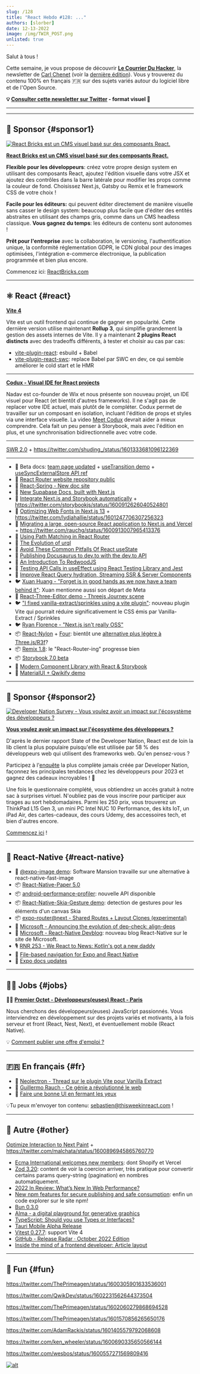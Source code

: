 ```yaml
---
slug: /128
title: "React Hebdo #128: ..."
authors: [slorber]
date: 12-13-2022
image: /img/TWIR_POST.png
unlisted: true
---
```


Salut à tous !

Cette semaine, je vous propose de découvrir **[Le Courrier Du Hacker](https://lecourrierduhacker.com/?utm_source=reacthebdo)**, la newsletter de [Carl Chenet](https://twitter.com/carl_chenet) (voir la [dernière édition](https://lecourrierduhacker.com/numeros/numero-202?utm_source=reacthebdo)). Vous y trouverez du contenu 100% en français 🇫🇷 sur des sujets variés autour du logiciel libre et de l'Open Source.

<!-- truncate -->

**💡 [Consulter cette newsletter sur Twitter](https://slo.im/thread) - format visuel 🎨**

---


<Support />

---

## 💸 Sponsor {#sponsor1}

[![React Bricks est un CMS visuel basé sur des composants React.](/emails/issues/128/reactbricks.png)](https://reactbricks.com/?utm_source=this_week_in_react)

**[React Bricks est un CMS visuel basé sur des composants React.](https://reactbricks.com/?utm_source=this_week_in_react)**

**Flexible pour les développeurs**: créez votre propre design system en utilisant des composants React, ajoutez l'édition visuelle dans votre JSX et ajoutez des contrôles dans la barre latérale pour modifier les props comme la couleur de fond. Choisissez Next.js, Gatsby ou Remix et le framework CSS de votre choix !

**Facile pour les éditeurs:** qui peuvent éditer directement de manière visuelle sans casser le design system: beaucoup plus facile que d'éditer des entités abstraites en utilisant des champs gris, comme dans un CMS headless classique. **Vous gagnez du temps**: les éditeurs de contenu sont autonomes !

**Prêt pour l'entreprise** avec la collaboration, le versioning, l'authentification unique, la conformité réglementation GDPR, le CDN global pour des images optimisées, l'intégration e-commerce électronique, la publication programmée et bien plus encore.

Commencez ici: [ReactBricks.com](https://reactbricks.com/?utm_source=this_week_in_react)

---

## ⚛️ React {#react}

**[Vite 4](https://vitejs.dev/blog/announcing-vite4.html)**

Vite est un outil frontend qui continue de gagner en popularité. Cette dernière version utilise maintenant **Rollup 3**, qui simplifie grandement la gestion des assets internes de Vite. Il y a maintenant **2 plugins React distincts** avec des tradeoffs différents, à tester et choisir au cas par cas:

- [vite-plugin-react](https://github.com/vitejs/vite-plugin-react): esbuild + Babel
- [vite-plugin-react-swc](https://github.com/vitejs/vite-plugin-react-swc): replace Babel par SWC en dev, ce qui semble améliorer le cold start et le HMR

---

**[Codux - Visual IDE for React projects](https://dev.to/codux/introducing-codux-15j5)**

Nadav est co-founder de Wix et nous présente son nouveau projet, un IDE visuel pour React (et bientôt d'autres frameworks). Il ne s'agit pas de replacer votre IDE actuel, mais plutôt de le compléter. Codux permet de travailler sur un composant en isolation, incluant l'édition de props et styles via une interface visuelle. La video [Meet Codux](https://www.youtube.com/watch?v=KG6i6cCz0P0) devrait aider à mieux comprendre. Cela fait un peu penser à Storybook, mais avec l'édition en plus, et une synchronisation bidirectionnelle avec votre code.

---

[SWR 2.0](https://swr.vercel.app/blog/swr-v2) + https://twitter.com/shuding_/status/1601333681096122369

---

- 📖 Beta docs: [team page updated](https://twitter.com/reactjs/status/1601328677677338624) + [useTransition demo](https://twitter.com/dan_abramov/status/1600709819648069632) + [useSyncExternalStore API ref](https://twitter.com/dan_abramov/status/1600530747550564354)
- 📖 [React Router website repository public](https://twitter.com/remix_run/status/1600979694622367744)
- 📖 [React-Spring - New doc site](https://twitter.com/_josh_ellis_/status/1602253329526128641)
- 📖 [New Supabase Docs, built with Next.js](https://supabase.com/blog/new-supabase-docs-built-with-nextjs)
- 📜 [Integrate Next.js and Storybook automatically](https://storybook.js.org/blog/integrate-nextjs-and-storybook-automatically/) + https://twitter.com/storybookjs/status/1600912626040524801
- 📜 [Optimizing Web Fonts in Next.js 13](https://www.lydiahallie.io/blog/optimizing-webfonts-in-nextjs-13) + https://twitter.com/lydiahallie/status/1601247706307256323
- 📜 [Migrating a large, open-source React application to Next.js and Vercel](https://vercel.com/blog/migrating-a-large-open-source-react-application-to-next-js-and-vercel) + https://twitter.com/rauchg/status/1600913007965413376
- 📜 [Using Path Matching in React Router](https://www.taniarascia.com/path-matching-in-react-router/)
- 📜 [The Evolution of urql](https://formidable.com/blog/2022/evolution-of-urql/)
- 📜 [Avoid These Common Pitfalls Of React useState](https://profy.dev/article/react-usestate-pitfalls)
- 📜 [Publishing Docusaurus to dev.to with the dev.to API](https://dev.to/johnnyreilly/publishing-docusaurus-to-devto-with-the-devto-api-9bg)
- 📜 [An Introduction To RedwoodJS](https://blog.openreplay.com/an-intro-to-redwoodjs/)
- 📜 [Testing API Calls in useEffect using React Testing Library and Jest](https://www.taniarascia.com/how-to-test-useeffect-api-call/)
- 💬 [Improve React Query hydration, Streaming SSR & Server Components](https://github.com/TanStack/query/discussions/4623)
- 🐦 [Xuan Huang - "Forget is in good hands as we now have a team behind it"](https://twitter.com/Huxpro/status/1601345567493214208): Xuan mentionne aussi son départ de Meta
- 🎨 [React-Three-Editor demo - Threejs Journey scene](https://twitter.com/0xca0a/status/1601315795006410752)
- 🐦 ["I fixed vanilla-extract/sprinkles using a vite plugin"](https://twitter.com/astahmer_dev/status/1601246126396428289): nouveau plugin Vite qui pourrait réduire significativement le CSS émis par Vanilla-Extract / Sprinkles
- 🐦 [Ryan Florence - "Next.js isn't really OSS"](https://twitter.com/ryanflorence/status/1600526114010845184)
- 📦 [React-Nylon](https://github.com/CodyJasonBennett/react-nylon) + [Four](https://github.com/CodyJasonBennett/four): bientôt une [alternative plus légère à Three.js/R3f](https://twitter.com/0xca0a/status/1602286391777546242)?
- 📦 [Remix 1.8](https://github.com/remix-run/remix/releases/tag/remix%401.8.0): le "React-Router-ing" progresse bien
- 📦 [Storybook 7.0 beta](https://github.com/storybookjs/storybook/releases/tag/v7.0.0-beta.0)
- 🎥 [Modern Component Library with React & Storybook](https://www.youtube.com/playlist?list=PLKBvDYynKmlWa59k8pnw-EHac2_miPagh)
- 🎥 [MaterialUI + Qwikify demo](https://twitter.com/Steve8708/status/1601257653367209984)

<SubscribeFormEmbed />

---

## 💸 Sponsor {#sponsor2}

[![Developer Nation Survey - Vous voulez avoir un impact sur l'écosystème des développeurs ?](/emails/issues/128/dn-survey.png)](https://developereconomics.net/?member_id=thisweekinreact)

**[Vous voulez avoir un impact sur l'écosystème des développeurs ?](https://developereconomics.net/?member_id=thisweekinreact)**

D'après le dernier rapport State of the Developer Nation, React est de loin la lib client la plus populaire puisqu'elle est utilisée par 58 % des développeurs web qui utilisent des frameworks web. Qu'en pensez-vous ?

Participez à l'[enquête](https://developereconomics.net/?member_id=thisweekinreact) la plus complète jamais créée par Developer Nation, façonnez les principales tendances chez les développeurs pour 2023 et gagnez des cadeaux incroyables ! 🎁

Une fois le questionnaire complété, vous obtiendrez un accès gratuit à notre sac à surprises virtuel. N'oubliez pas de vous inscrire pour participer aux tirages au sort hebdomadaires. Parmi les 250 prix, vous trouverez un ThinkPad L15 Gen 3, un mini PC Intel NUC 10 Performance, des kits IoT, un iPad Air, des cartes-cadeaux, des cours Udemy, des accessoires tech, et bien d'autres encore.

[Commencez ici](https://developereconomics.net/?member_id=thisweekinreact) !

---

## 📱 React-Native {#react-native}

- 🎨 [@expo-image demo](https://twitter.com/tsapeta/status/1600888339619799042): Software Mansion travaille sur une alternative à react-native-fast-image
- 📦 [React-Native-Paper 5.0](https://www.callstack.com/blog/react-native-paper-5-0)
- 📦 [android-performance-profiler](https://twitter.com/almouro/status/1600887206952198144): nouvelle API disponible
- 📦 [React-Native-Skia-Gesture demo](https://twitter.com/reactiive_/status/1600494808048467973): detection de gestures pour les éléments d'un canvas Skia
- 📦 [expo-router@next - Shared Routes + Layout Clones (experimental)](https://twitter.com/Baconbrix/status/1601362300891328513)
- 📜 [Microsoft - Announcing the evolution of dep-check: align-deps](https://devblogs.microsoft.com/react-native/2022-11-30-announcing-align-deps/)
- 🔗 [Microsoft - React-Native Devblog](https://devblogs.microsoft.com/react-native/): nouveau blog React-Native sur le site de Microsoft.
- 🎙️ [RNR 253 - We React to News: Kotlin's got a new daddy](https://reactnativeradio.com/episodes/rnr-253-we-react-to-news)
- 🎥 [File-based navigation for Expo and React Native](https://www.youtube.com/watch?v=PW4-79MgSO0)
- 📖 [Expo docs updates](https://twitter.com/amanhimself/status/1601177437546897408)

---

## 🧑‍💻 Jobs {#jobs}

🧑‍💼 [**Premier Octet - Développeurs(euses) React - Paris**](https://www.premieroctet.com/jobs)

Nous cherchons des développeurs(euses) JavaScript passionnés. Vous interviendrez en développement sur des projets variés et motivants, à la fois serveur et front (React, Nest, Next), et éventuellement mobile (React Native).

💡 [Comment publier une offre d'emploi ?](https://thisweekinreact.com/fr/sponsor)

---

## 🇫🇷 En français {#fr}

- 🧵 [Neolectron - Thread sur le plugin Vite pour Vanilla Extract](https://twitter.com/Neolectron/status/1601473258343518209)
- 🎥 [Guillermo Rauch - Ce génie a révolutionné le web](https://www.youtube.com/watch?v=P6L1GJDx32U)
- 📜 [Faire une bonne UI en fermant les yeux](https://www.camilab.co/post/faire-une-bonne-ui-en-fermant-les-yeux/)

💡Tu peux m'envoyer ton contenu: [sebastien@thisweekinreact.com](mailto:sebastien@thisweekinreact.com?subject=Contenu%20en%20fran%C3%A7ais) !

<Todo />

---

## 🔀 Autre {#other}

[Optimize Interaction to Next Paint](https://web.dev/optimize-inp/) + https://twitter.com/malchata/status/1600896945865760770

- [Ecma International welcomes new members](https://www.ecma-international.org/news/ecma-international-welcomes-new-members-6/): dont Shopify et Vercel
- [Zod 3.20](https://twitter.com/colinhacks/status/1602238724120924160): content de voir la coercion arriver, très pratique pour convertir certains params query-string (pagination) en nombres automatiquement.
- [2022 In Review: What’s New In Web Performance?](https://www.debugbear.com/blog/2022-in-web-performance)
- [New npm features for secure publishing and safe consumption](https://github.blog/2022-12-06-new-npm-features-for-secure-publishing-and-safe-consumption/): enfin un code explorer sur le site npm!
- [Bun 0.3.0](https://bun.sh/blog/bun-v0.3.0)
- [Alma - a digital playground for generative graphics](https://twitter.com/emilwidlund/status/1600815398672211969)
- [TypeScript: Should you use Types or Interfaces?](https://www.youtube.com/watch?v=zM9UPcIyyhQ)
- [Tauri Mobile Alpha Release](https://tauri.app/blog/2022/12/09/tauri-mobile-alpha)
- [Vitest 0.27.7](https://github.com/vitest-dev/vitest/releases/tag/v0.25.7): support Vite 4
- [GitHub - Release Radar · October 2022 Edition](https://github.blog/2022-12-09-release-radar-october-2022/)
- [Inside the mind of a frontend developer: Article layout](https://ishadeed.com/article/inside-frontend-developer-mind-article-layout/)

---

## 🤭 Fun {#fun}

https://twitter.com/ThePrimeagen/status/1600305901633536001

https://twitter.com/QwikDev/status/1602231562644373504

https://twitter.com/ThePrimeagen/status/1602060279868694528

https://twitter.com/ThePrimeagen/status/1601570856265650176

https://twitter.com/AdamRackis/status/1601405579792068608

https://twitter.com/ken_wheeler/status/1600690335650566144

https://twitter.com/wesbos/status/1600557271569809416

[![alt](/emails/issues/122/meme.jpg)](https://twitter.com/todo)
